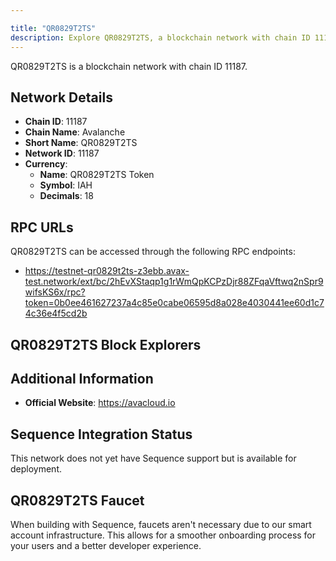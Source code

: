 ```yaml
---

title: "QR0829T2TS"
description: Explore QR0829T2TS, a blockchain network with chain ID 11187. Learn about its native currency, QR0829T2TS Token, and how to interact with the network.
---
```




QR0829T2TS is a blockchain network with chain ID 11187.

## Network Details

- **Chain ID**: 11187
- **Chain Name**: Avalanche
- **Short Name**: QR0829T2TS
- **Network ID**: 11187
- **Currency**: 
  - **Name**: QR0829T2TS Token
  - **Symbol**: IAH
  - **Decimals**: 18

## RPC URLs

QR0829T2TS can be accessed through the following RPC endpoints:

- https://testnet-qr0829t2ts-z3ebb.avax-test.network/ext/bc/2hEvXStaqp1g1rWmQpKCPzDjr88ZFqaVftwq2nSpr9wifsKS6x/rpc?token=0b0ee461627237a4c85e0cabe06595d8a028e4030441ee60d1c74c36e4f5cd2b

## QR0829T2TS Block Explorers



## Additional Information

- **Official Website**: https://avacloud.io

## Sequence Integration Status

This network does not yet have Sequence support but is available for deployment.

## QR0829T2TS Faucet

When building with Sequence, faucets aren't necessary due to our smart account infrastructure. This allows for a smoother onboarding process for your users and a better developer experience.
